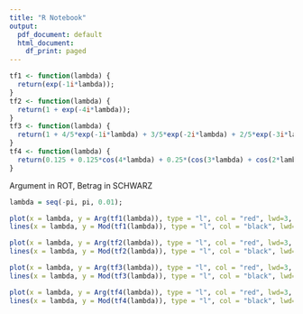 ```yaml
---
title: "R Notebook"
output:
  pdf_document: default
  html_document:
    df_print: paged
---
```


```r
tf1 <- function(lambda) {
  return(exp(-1i*lambda));
}
tf2 <- function(lambda) {
  return(1 + exp(-4i*lambda));
}
tf3 <- function(lambda) {
  return(1 + 4/5*exp(-1i*lambda) + 3/5*exp(-2i*lambda) + 2/5*exp(-3i*lambda) + 1/5*exp(-4i*lambda));
}
tf4 <- function(lambda) {
  return(0.125 + 0.125*cos(4*lambda) + 0.25*(cos(3*lambda) + cos(2*lambda) + cos(lambda)));
}
```

Argument in ROT, Betrag in SCHWARZ
```r
lambda = seq(-pi, pi, 0.01);

plot(x = lambda, y = Arg(tf1(lambda)), type = "l", col = "red", lwd=3, ylim=c(-pi,+pi))
lines(x = lambda, y = Mod(tf1(lambda)), type = "l", col = "black", lwd=3)

plot(x = lambda, y = Arg(tf2(lambda)), type = "l", col = "red", lwd=3, ylim=c(-pi,+pi))
lines(x = lambda, y = Mod(tf2(lambda)), type = "l", col = "black", lwd=3)

plot(x = lambda, y = Arg(tf3(lambda)), type = "l", col = "red", lwd=3, ylim=c(-pi,+pi))
lines(x = lambda, y = Mod(tf3(lambda)), type = "l", col = "black", lwd=3)

plot(x = lambda, y = Arg(tf4(lambda)), type = "l", col = "red", lwd=3, ylim=c(-pi,+pi))
lines(x = lambda, y = Mod(tf4(lambda)), type = "l", col = "black", lwd=3)
```

